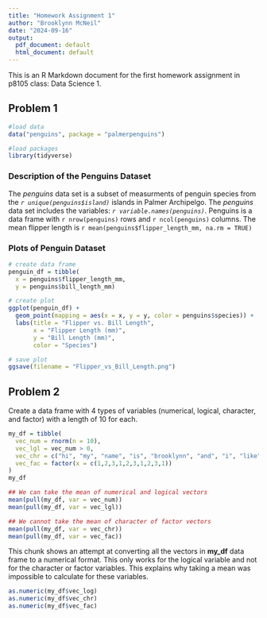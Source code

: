 ```yaml
---
title: "Homework Assignment 1"
author: "Brooklynn McNeil"
date: "2024-09-16"
output:
  pdf_document: default
  html_document: default
---
```


This is an R Markdown document for the first homework assignment in p8105 class: Data Science 1.

## Problem 1

```r
#load data
data("penguins", package = "palmerpenguins")

#load packages
library(tidyverse)
```

### Description of the Penguins Dataset

The *penguins* data set is a subset of measurments of penguin species from the *`r unique(penguins$island)`* islands in Palmer Archipelgo.
The *penguins* data set includes the variables:  *`r variable.names(penguins)`*. 
Penguins is a data frame with `r nrow(penguins)` rows and `r ncol(penguins)` columns. 
The mean flipper length is `r mean(penguins$flipper_length_mm, na.rm = TRUE)`

### Plots of Penguin Dataset
```r
# create data frame
penguin_df = tibble(
  x = penguins$flipper_length_mm,
  y = penguins$bill_length_mm)

# create plot
ggplot(penguin_df) + 
  geom_point(mapping = aes(x = x, y = y, color = penguins$species)) +
  labs(title = "Flipper vs. Bill Length",
       x = "Flipper Length (mm)",
       y = "Bill Length (mm)",
       color = "Species")

# save plot
ggsave(filename = "Flipper_vs_Bill_Length.png")
```
## Problem 2

Create a data frame with 4 types of variables (numerical, logical, character, and factor) with a length of 10 for each.

``` r
my_df = tibble(
  vec_num = rnorm(n = 10),
  vec_lgl = vec_num > 0,
  vec_chr = c("hi", "my", "name", "is", "brooklynn", "and", "i", "like", "yummy","pasta"),
  vec_fac = factor(x = c(1,2,3,1,2,3,1,2,3,1))
)
my_df

## We can take the mean of numerical and logical vectors
mean(pull(my_df, var = vec_num))
mean(pull(my_df, var = vec_lgl))

## We cannot take the mean of character of factor vectors
mean(pull(my_df, var = vec_chr))
mean(pull(my_df, var = vec_fac))
```
This chunk shows an attempt at converting all the vectors in **my_df** data frame to a numerical format. This only works for the logical variable and not for the character or factor variables. This explains why taking a mean was impossible to calculate for these variables.

```r

as.numeric(my_df$vec_log)
as.numeric(my_df$vec_chr)
as.numeric(my_df$vec_fac)

```

